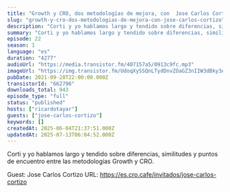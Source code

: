 ```yaml
---
title: "Growth y CRO, dos metodologías de mejora, con  Jose Carlos Cortizo"
slug: "growth-y-cro-dos-metodologias-de-mejora-con-jose-carlos-cortizo"
description: "Corti y yo hablamos largo y tendido sobre diferencias, similitudes y puntos de encuentro entre las metodologías Growth y CRO.\n\nGuest: Jose Carlos Cortizo\nURL: https://es.cro.cafe/invitados/jose-carlos-cortizo"
summary: "Corti y yo hablamos largo y tendido sobre diferencias, similitudes y puntos de encuentro entre las metodologías Growth y CRO."
episode: 22
season: 1
language: "es"
duration: "4277"
audioUrl: "https://media.transistor.fm/407157a5/0913c9fc.mp3"
imageUrl: "https://img.transistor.fm/UdoqXySSQnLTydDnvZOaGZ3nIIW3dBky3ACVLEnIvCE/rs:fill:3000:3000:1/q:60/aHR0cHM6Ly9pbWct/dXBsb2FkLXByb2R1/Y3Rpb24udHJhbnNp/c3Rvci5mbS80YjM1/MGJiZjBkNzM1NTUz/ZmU0OTdiNzAzZjVh/NThiNC5qcGc.webp"
pubDate: 2021-09-28T22:00:00.000Z
transistorId: "662796"
downloads_total: 943
episode_type: "full"
status: "published"
hosts: ["ricardotayar"]
guests: ["jose-carlos-cortizo"]
keywords: []
createdAt: 2025-06-04T21:37:51.000Z
updatedAt: 2025-07-13T06:04:52.000Z
---
```


Corti y yo hablamos largo y tendido sobre diferencias, similitudes y puntos de encuentro entre las metodologías Growth y CRO.

Guest: Jose Carlos Cortizo
URL: https://es.cro.cafe/invitados/jose-carlos-cortizo
